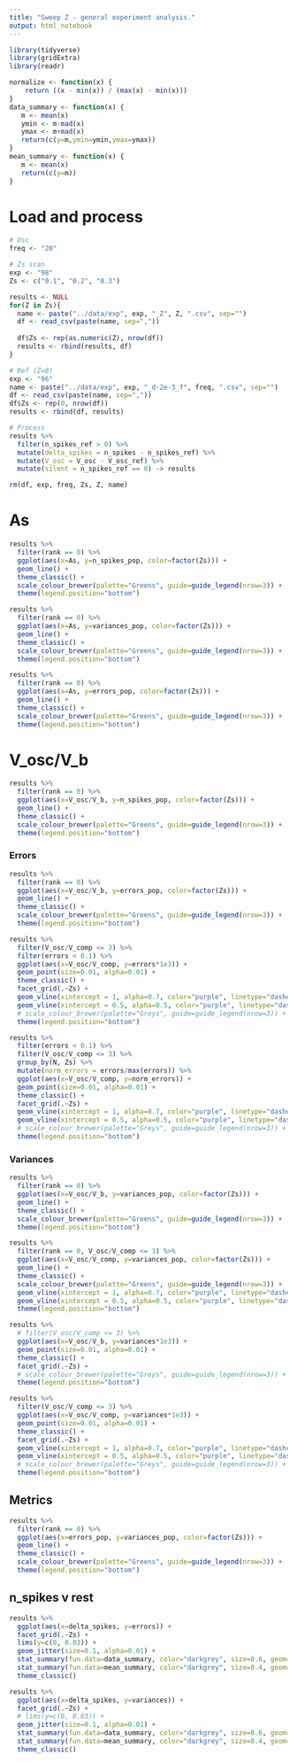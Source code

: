 ```yaml
---
title: "Sweep Z - general experiment analysis."
output: html_notebook
---
```


```r
library(tidyverse)
library(gridExtra)
library(readr)

normalize <- function(x) {
    return ((x - min(x)) / (max(x) - min(x)))
}
data_summary <- function(x) {
   m <- mean(x)
   ymin <- m-mad(x)
   ymax <- m+mad(x)
   return(c(y=m,ymin=ymin,ymax=ymax))
}
mean_summary <- function(x) {
   m <- mean(x)
   return(c(y=m))
}
```


# Load and process

```r
# Osc
freq <- "20"

# Zs scan
exp <- "98"
Zs <- c("0.1", "0.2", "0.3")

results <- NULL
for(Z in Zs){
  name <- paste("../data/exp", exp, "_Z", Z, ".csv", sep="")
  df <- read_csv(paste(name, sep=","))
  
  df$Zs <- rep(as.numeric(Z), nrow(df))
  results <- rbind(results, df)
}

# Ref (Z=0)
exp <- "96"
name <- paste("../data/exp", exp, "_d-2e-3_f", freq, ".csv", sep="")
df <- read_csv(paste(name, sep=","))
df$Zs <- rep(0, nrow(df))
results <- rbind(df, results)

# Process
results %>% 
  filter(n_spikes_ref > 0) %>% 
  mutate(delta_spikes = n_spikes - n_spikes_ref) %>% 
  mutate(V_osc = V_osc - V_osc_ref) %>% 
  mutate(silent = n_spikes_ref == 0) -> results

rm(df, exp, freq, Zs, Z, name)
```

# As

```r
results %>% 
  filter(rank == 0) %>% 
  ggplot(aes(x=As, y=n_spikes_pop, color=factor(Zs))) +
  geom_line() + 
  theme_classic() +
  scale_colour_brewer(palette="Greens", guide=guide_legend(nrow=3)) +
  theme(legend.position="bottom") 
```

```r
results %>% 
  filter(rank == 0) %>% 
  ggplot(aes(x=As, y=variances_pop, color=factor(Zs))) +
  geom_line() + 
  theme_classic() +
  scale_colour_brewer(palette="Greens", guide=guide_legend(nrow=3)) +
  theme(legend.position="bottom") 
```

```r
results %>% 
  filter(rank == 0) %>% 
  ggplot(aes(x=As, y=errors_pop, color=factor(Zs))) +
  geom_line() + 
  theme_classic() +
  scale_colour_brewer(palette="Greens", guide=guide_legend(nrow=3)) +
  theme(legend.position="bottom") 
```

# V_osc/V_b

```r
results %>% 
  filter(rank == 0) %>% 
  ggplot(aes(x=V_osc/V_b, y=n_spikes_pop, color=factor(Zs))) +
  geom_line() + 
  theme_classic() +
  scale_colour_brewer(palette="Greens", guide=guide_legend(nrow=3)) +
  theme(legend.position="bottom") 
```

### Errors

```r
results %>% 
  filter(rank == 0) %>% 
  ggplot(aes(x=V_osc/V_b, y=errors_pop, color=factor(Zs))) +
  geom_line() + 
  theme_classic() +
  scale_colour_brewer(palette="Greens", guide=guide_legend(nrow=3)) +
  theme(legend.position="bottom") 
```



```r
results %>% 
  filter(V_osc/V_comp <= 3) %>% 
  filter(errors < 0.1) %>% 
  ggplot(aes(x=V_osc/V_comp, y=errors*1e3)) +
  geom_point(size=0.01, alpha=0.01) + 
  theme_classic() +
  facet_grid(.~Zs) +
  geom_vline(xintercept = 1, alpha=0.7, color="purple", linetype="dashed") +
  geom_vline(xintercept = 0.5, alpha=0.5, color="purple", linetype="dashed") +
  # scale_colour_brewer(palette="Greys", guide=guide_legend(nrow=3)) +
  theme(legend.position="bottom") 
```

```r
results %>% 
  filter(errors < 0.1) %>%
  filter(V_osc/V_comp <= 3) %>% 
  group_by(N, Zs) %>% 
  mutate(norm_errors = errors/max(errors)) %>% 
  ggplot(aes(x=V_osc/V_comp, y=norm_errors)) +
  geom_point(size=0.01, alpha=0.01) + 
  theme_classic() +
  facet_grid(.~Zs) +
  geom_vline(xintercept = 1, alpha=0.7, color="purple", linetype="dashed") +
  geom_vline(xintercept = 0.5, alpha=0.5, color="purple", linetype="dashed") +
  # scale_colour_brewer(palette="Greys", guide=guide_legend(nrow=3)) +
  theme(legend.position="bottom") 
```

### Variances

```r
results %>% 
  filter(rank == 0) %>% 
  ggplot(aes(x=V_osc/V_b, y=variances_pop, color=factor(Zs))) +
  geom_line() + 
  theme_classic() +
  scale_colour_brewer(palette="Greens", guide=guide_legend(nrow=3)) +
  theme(legend.position="bottom") 
```

```r
results %>% 
  filter(rank == 0, V_osc/V_comp <= 3) %>% 
  ggplot(aes(x=V_osc/V_comp, y=variances_pop, color=factor(Zs))) +
  geom_line() + 
  theme_classic() +
  scale_colour_brewer(palette="Greens", guide=guide_legend(nrow=3)) +
  geom_vline(xintercept = 1, alpha=0.7, color="purple", linetype="dashed") +
  geom_vline(xintercept = 0.5, alpha=0.5, color="purple", linetype="dashed") +
  theme(legend.position="bottom") 
```


```r
results %>% 
  # filter(V_osc/V_comp <= 3) %>% 
  ggplot(aes(x=V_osc/V_b, y=variances*1e3)) +
  geom_point(size=0.01, alpha=0.01) + 
  theme_classic() +
  facet_grid(.~Zs) +
  # scale_colour_brewer(palette="Greys", guide=guide_legend(nrow=3)) +
  theme(legend.position="bottom")
```

```r
results %>% 
  filter(V_osc/V_comp <= 3) %>% 
  ggplot(aes(x=V_osc/V_comp, y=variances*1e3)) +
  geom_point(size=0.01, alpha=0.01) + 
  theme_classic() +
  facet_grid(.~Zs) +
  geom_vline(xintercept = 1, alpha=0.7, color="purple", linetype="dashed") +
  geom_vline(xintercept = 0.5, alpha=0.5, color="purple", linetype="dashed") +
  # scale_colour_brewer(palette="Greys", guide=guide_legend(nrow=3)) +
  theme(legend.position="bottom") 
```

## Metrics

```r
results %>% 
  filter(rank == 0) %>% 
  ggplot(aes(x=errors_pop, y=variances_pop, color=factor(Zs))) +
  geom_line() + 
  theme_classic() +
  scale_colour_brewer(palette="Greens", guide=guide_legend(nrow=3)) +
  theme(legend.position="bottom") 
```

## n_spikes v rest

```r
results %>% 
  ggplot(aes(x=delta_spikes, y=errors)) +
  facet_grid(.~Zs) +
  lims(y=c(0, 0.03)) +
  geom_jitter(size=0.1, alpha=0.01) +
  stat_summary(fun.data=data_summary, color="darkgrey", size=0.6, geom="linerange") +
  stat_summary(fun.data=mean_summary, color="darkgrey", size=0.4, geom="point") +
  theme_classic() 
```

```r
results %>% 
  ggplot(aes(x=delta_spikes, y=variances)) +
  facet_grid(.~Zs) +
  # lims(y=c(0, 0.03)) +
  geom_jitter(size=0.1, alpha=0.01) +
  stat_summary(fun.data=data_summary, color="darkgrey", size=0.6, geom="linerange") +
  stat_summary(fun.data=mean_summary, color="darkgrey", size=0.4, geom="point") +
  theme_classic() 
```

